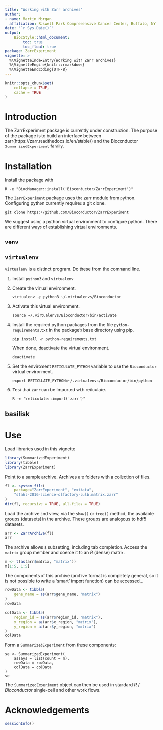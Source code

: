 ```yaml
---
title: "Working with Zarr archives"
author: 
- name: Martin Morgan
  affiliation: Roswell Park Comprehensive Cancer Center, Buffalo, NY
date: "`r Sys.Date()`"
output:
    BiocStyle::html_document:
        toc: true
        toc_float: true
package: ZarrExperiment
vignette: >
  %\VignetteIndexEntry{Working with Zarr archives}
  %\VignetteEngine{knitr::rmarkdown}
  %\VignetteEndcoding{UTF-8}
---
```


```r
knitr::opts_chunk$set(
    collapse = TRUE,
    cache = TRUE
)
```

# Introduction

The ZarrExperiment package is currently under construction.  The
purpose of the package is to build an interface between
zarr(https://zarr.readthedocs.io/en/stable/) and the Bioconductor
`SummarizedExperiment` family.

# Installation

Install the package with

```
R -e "BiocManager::install('Bioconductor/ZarrExperiment')"
```

The `ZarrExperiment` package uses the zarr module from
python. Configuring python currently requires a git clone.

```
git clone https://github.com/Bioconductor/ZarrExperiment
```

We suggest using a python virtual environment to configure
python. There are different ways of establishing virtual environments.

## `venv`

## `virtualenv`

`virtualenv` is a distinct program. Do these from the command line.

1) Install `python3` and `virtualenv`

2) Create the virtual environment.

   ```
   virtualenv -p python3 ~/.virtualenvs/Bioconductor
   ``` 

3) Activate this virtual environment.

   ```
   source ~/.virtualenvs/Bioconductor/bin/activate
   ```

4) Install the required python packages from the file
   `python-requirements.txt` in the package's base directory using
   pip.

   ```
   pip install -r python-requirements.txt
   ```

   When done, deactivate the virtual environment.

   ```
   deactivate
   ```

6) Set the enviroment `RETICULATE_PYTHON` variable to use the `Bioconductor`
   virtual environment.

   ```
   export RETICULATE_PYTHON=~/.virtualenvs/Bioconductor/bin/python
   ```

7) Test that `zarr` can be imported with reticulate.

   ```
   R -e "reticulate::import('zarr')"
   ```

## basilisk

# Use

Load libraries used in this vignette

```r
library(SummarizedExperiment)
library(tibble)
library(ZarrExperiment)
```

Point to a sample archive. Archives are folders with a collection of files.

```r
fl <- system.file(
    package="ZarrExperiment", "extdata",
    "stahl-2016-science-olfactory-bulb.matrix.zarr"
)
dir(fl, recursive = TRUE, all.files = TRUE)
```

Load the archive and view, via the `show()` or `tree()` method, the
available groups (datasets) in the archive. These groups are analogous
to hdf5 datasets.

```r
arr <- ZarrArchive(fl)
arr
```

The archive allows `$` subsetting, including tab completion. Access
the `matrix` group member and coerce it to an _R_ (dense) matrix.

```r
m <- t(as(arr$matrix, "matrix"))
m[1:5, 1:5]
```

The components of this archive (archive format is completely general,
so it is not possible to write a 'smart' import function) can be
accessed...

```r
rowData <- tibble(
    gene_name = as(arr$gene_name, "matrix")
)
rowData

colData <- tibble(
    region_id = as(arr$region_id, "matrix"),
    x_region = as(arr$x_region, "matrix"),
    y_region = as(arr$y_region, "matrix")
)
colData
```

Form a `SummarizedExperiment` from these components:

```
se <- SummarizedExperiment(
    assays = list(count = m),
    rowData = rowData,
    colData = colData
)
se
```

The `SummarizedExperiment` object can then be used in standard _R_ /
_Bioconductor_ single-cell and other work flows.

# Acknowledgements

```r
sessionInfo()
```
